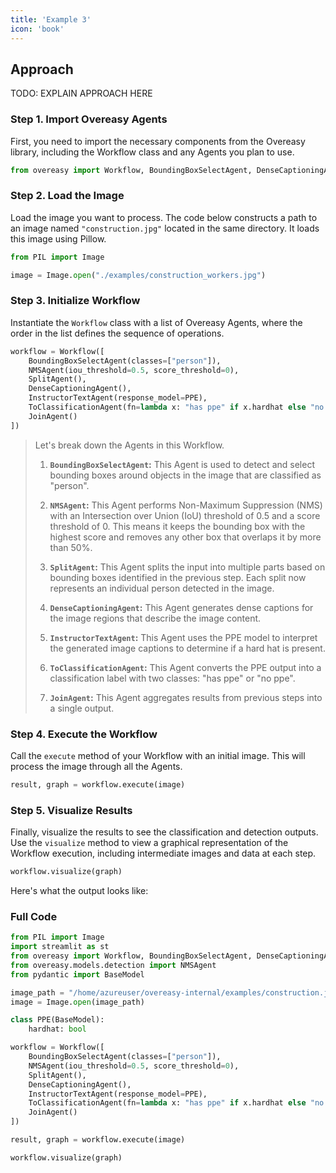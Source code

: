 ```yaml
---
title: 'Example 3'
icon: 'book'
---
```


## Approach

TODO: EXPLAIN APPROACH HERE

### **Step 1. Import Overeasy Agents**

First, you need to import the necessary components from the Overeasy library, including the Workflow class and any Agents you plan to use. 

```python workflow.py
from overeasy import Workflow, BoundingBoxSelectAgent, DenseCaptioningAgent, SplitAgent, InstructorTextAgent, JoinAgent, ToClassificationAgent
```

### **Step 2. Load the Image**

Load the image you want to process. The code below constructs a path to an image named `"construction.jpg"` located in the same directory. It loads this image using Pillow.

```python workflow.py
from PIL import Image

image = Image.open("./examples/construction_workers.jpg")
```

### **Step 3. Initialize Workflow**

Instantiate the `Workflow` class with a list of Overeasy Agents, where the order in the list defines the sequence of operations.

```python example.py
workflow = Workflow([
    BoundingBoxSelectAgent(classes=["person"]),
    NMSAgent(iou_threshold=0.5, score_threshold=0),
    SplitAgent(),
    DenseCaptioningAgent(),
    InstructorTextAgent(response_model=PPE),
    ToClassificationAgent(fn=lambda x: "has ppe" if x.hardhat else "no ppe"),
    JoinAgent()
])
```

> Let's break down the Agents in this Workflow.
> 
> 1. **`BoundingBoxSelectAgent`:** This Agent is used to detect and select bounding boxes around objects in the image that are classified as "person".
> 
> 2. **`NMSAgent`:** This Agent performs Non-Maximum Suppression (NMS) with an Intersection over Union (IoU) threshold of 0.5 and a score threshold of 0. This means it keeps the bounding box with the highest score and removes any other box that overlaps it by more than 50%.
> 
> 3. **`SplitAgent`:** This Agent splits the input into multiple parts based on bounding boxes identified in the previous step. Each split now represents an individual person detected in the image.
> 
> 4. **`DenseCaptioningAgent`:** This Agent generates dense captions for the image regions that describe the image content.
> 
> 5. **`InstructorTextAgent`:** This Agent uses the PPE model to interpret the generated image captions to determine if a hard hat is present. 
> 
> 6. **`ToClassificationAgent`:** This Agent converts the PPE output into a classification label with two classes: "has ppe" or "no ppe".
> 
> 6. **`JoinAgent`:** This Agent aggregates results from previous steps into a single output.

### **Step 4. Execute the Workflow**

Call the `execute` method of your Workflow with an initial image. This will process the image through all the Agents.

```python workflow.py
result, graph = workflow.execute(image)
```

### **Step 5. Visualize Results**

Finally, visualize the results to see the classification and detection outputs. Use the `visualize` method to view a graphical representation of the Workflow execution, including intermediate images and data at each step.

```python workflow.py
workflow.visualize(graph)
```

Here's what the output looks like:

### Full Code

```python workflow.py
from PIL import Image
import streamlit as st
from overeasy import Workflow, BoundingBoxSelectAgent, DenseCaptioningAgent, SplitAgent, InstructorTextAgent, JoinAgent, ToClassificationAgent
from overeasy.models.detection import NMSAgent
from pydantic import BaseModel

image_path = "/home/azureuser/overeasy-internal/examples/construction.jpg"
image = Image.open(image_path)

class PPE(BaseModel):
    hardhat: bool

workflow = Workflow([
    BoundingBoxSelectAgent(classes=["person"]),
    NMSAgent(iou_threshold=0.5, score_threshold=0),
    SplitAgent(),
    DenseCaptioningAgent(),
    InstructorTextAgent(response_model=PPE),
    ToClassificationAgent(fn=lambda x: "has ppe" if x.hardhat else "no ppe"),
    JoinAgent()
])

result, graph = workflow.execute(image)

workflow.visualize(graph)
```